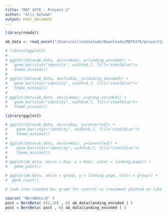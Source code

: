 ```yaml
---
title: "MAT 4376 - Project 2"
author: "Alli Selwah"
output: html_document
---
```


```r
library(readxl)

ab_data <- read_excel("/Users/allisonselwah/Downloads/MAT4376/project2/ab_data.xlsx")
```

```r
# library(ggplot2)
# 
# ggplot(data=ab_data, aes(x=Hour, y=landing_encoded)) +
#   geom_bar(stat="identity", width=0.7, fill="steelblue")+
#   theme_minimal()
# 
# ggplot(data=ab_data, aes(x=Day, y=landing_encoded)) +
#   geom_bar(stat="identity", width=0.7, fill="steelblue")+
#   theme_minimal()
# 
# ggplot(data=ab_data, aes(x=Hour, y=group_encoded)) +
#   geom_bar(stat="identity", width=0.7, fill="steelblue")+
#   theme_minimal()
```

```r
library(ggplot2)

# ggplot(data=ab_data, aes(x=Day, y=converted)) +
#    geom_bar(stat="identity", width=0.7, fill="steelblue")+
#    theme_minimal()
# 
# ggplot(data=ab_data, aes(x=Hour, y=converted)) +
#    geom_bar(stat="identity", width=0.7, fill="steelblue")+
#    theme_minimal()
# 
# ggplot(ab_data, aes(x = Day, y = Hour, color = landing_page)) +
#   geom_point()

# ggplot(ab_data, aes(x = group, y = landing_page, color = group)) +
#  geom_count()

# look into stacked bar graph for control vs treatment plotted on like days and hours or smth
```

```r
source( "BernBeta.R" )
post = BernBeta( c(2,20) , c( ab_data$landing_encoded ) )
post = BernBeta( post , c( ab_data$landing_encoded ) )
```